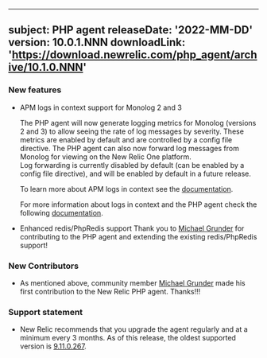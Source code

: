 
---
subject: PHP agent
releaseDate: '2022-MM-DD'
version: 10.0.1.NNN
downloadLink: 'https://download.newrelic.com/php_agent/archive/10.1.0.NNN'
---

### New features ###
* APM logs in context support for Monolog 2 and 3

  The PHP agent will now generate logging metrics for Monolog (versions 2 and 3) to allow seeing the rate of log messages by severity. 
  These metrics are enabled by default and are controlled by a config file directive.
  The PHP agent can also now forward log messages from Monolog for viewing on the New Relic One platform.  
  Log forwarding is currently disabled by default (can be enabled by a config file directive), and will be enabled by default in a future release.

  To learn more about APM logs in context see the [documentation](https://docs.newrelic.com/docs/apm/new-relic-apm/getting-started/get-started-logs-context).

  For more information about logs in context and the PHP agent check the following [documentation](https://docs.newrelic.com/docs/logs/logs-context/configure-logs-context-php/).

* Enhanced redis/PhpRedis support
  Thank you to [Michael Grunder](https://github.com/michael-grunder) for contributing to the PHP agent and extending the existing redis/PhpRedis support!

### New Contributors

* As mentioned above, community member [Michael Grunder](https://github.com/michael-grunder) made his first contribution to the New Relic PHP agent. Thanks!!!


### Support statement ###
* New Relic recommends that you upgrade the agent regularly and at a minimum every 3 months. As of this release, the oldest supported version is [9.11.0.267](/docs/release-notes/agent-release-notes/php-release-notes/php-agent-9110267/).

